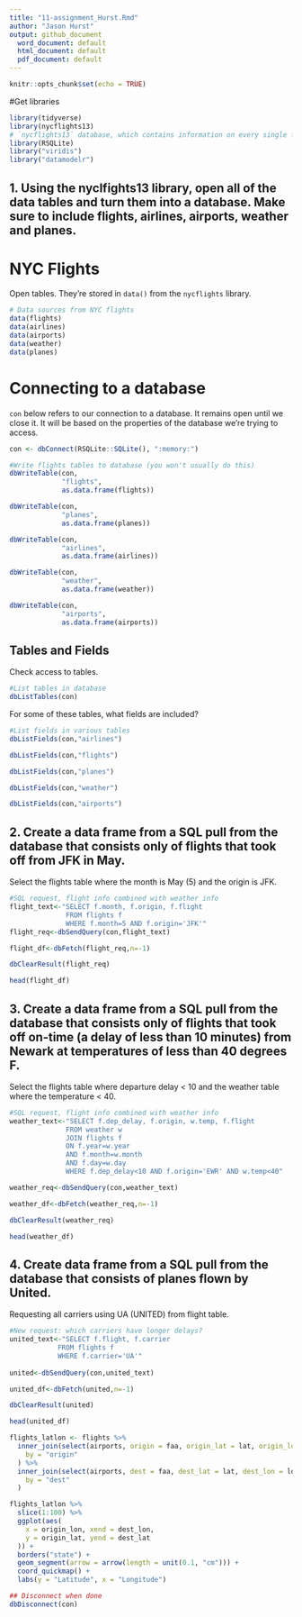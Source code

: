 ```yaml
---
title: "11-assignment_Hurst.Rmd"
author: "Jason Hurst"
output: github_document
  word_document: default
  html_document: default
  pdf_document: default
---
```


```r
knitr::opts_chunk$set(echo = TRUE)
```

#Get libraries
```r
library(tidyverse)
library(nycflights13) 
# `nycflights13` database, which contains information on every single flight departing New York City in 2013, including airline information, airport information, flight information, plane information and weather information. 
library(RSQLite)
library("viridis")
library("datamodelr")
```

## 1. Using the nyclfights13 library, open all of the data tables and turn them into a database. Make sure to include flights, airlines, airports, weather and planes.

# NYC Flights

Open tables. They're stored in `data()` from the `nycflights` library. 

```r
# Data sources from NYC flights
data(flights)
data(airlines)
data(airports)
data(weather)
data(planes)
```

# Connecting to a database

`con` below refers to our connection to a database. It remains open until we close it. It will be based on the properties of the database we're trying to access. 

```r
con <- dbConnect(RSQLite::SQLite(), ":memory:")

#Write flights tables to database (you won't usually do this)
dbWriteTable(con,
             "flights", 
             as.data.frame(flights))

dbWriteTable(con,
             "planes", 
             as.data.frame(planes))

dbWriteTable(con,
             "airlines", 
             as.data.frame(airlines))

dbWriteTable(con,
             "weather", 
             as.data.frame(weather))

dbWriteTable(con,
             "airports", 
             as.data.frame(airports))
```


## Tables and Fields
Check access to tables.
```r
#List tables in database
dbListTables(con)
```

For some of these tables, what fields are included? 

```r
#List fields in various tables
dbListFields(con,"airlines")

dbListFields(con,"flights")

dbListFields(con,"planes")

dbListFields(con,"weather")

dbListFields(con,"airports")
```

## 2. Create a data frame from a SQL pull from the database that consists only of flights that took off from JFK in May.
Select the flights table where the month is May (5) and the origin is JFK. 

```r
#SQL request, flight info combined with weather info
flight_text<-"SELECT f.month, f.origin, f.flight
              FROM flights f
              WHERE f.month=5 AND f.origin='JFK'"
flight_req<-dbSendQuery(con,flight_text)

flight_df<-dbFetch(flight_req,n=-1)

dbClearResult(flight_req)

head(flight_df)
```

## 3. Create a data frame from a SQL pull from the database that consists only of flights that took off on-time (a delay of less than 10 minutes) from Newark at temperatures of less than 40 degrees F.

Select the flights table where departure delay < 10 and the weather table where the temperature < 40.

```r
#SQL request, flight info combined with weather info
weather_text<-"SELECT f.dep_delay, f.origin, w.temp, f.flight
              FROM weather w
              JOIN flights f 
              ON f.year=w.year
              AND f.month=w.month
              AND f.day=w.day
              WHERE f.dep_delay<10 AND f.origin='EWR' AND w.temp<40"

weather_req<-dbSendQuery(con,weather_text)

weather_df<-dbFetch(weather_req,n=-1)

dbClearResult(weather_req)

head(weather_df)

```

## 4. Create data frame from a SQL pull from the database that consists of planes flown by United.
Requesting all carriers using UA (UNITED) from flight table.
```r
#New request: which carriers have longer delays? 
united_text<-"SELECT f.flight, f.carrier 
            FROM flights f 
            WHERE f.carrier='UA'"
            
united<-dbSendQuery(con,united_text)

united_df<-dbFetch(united,n=-1)

dbClearResult(united)

head(united_df)
```
```r
flights_latlon <- flights %>%
  inner_join(select(airports, origin = faa, origin_lat = lat, origin_lon = lon),
    by = "origin"
  ) %>%
  inner_join(select(airports, dest = faa, dest_lat = lat, dest_lon = lon),
    by = "dest"
  )
```

```r
flights_latlon %>%
  slice(1:100) %>%
  ggplot(aes(
    x = origin_lon, xend = dest_lon,
    y = origin_lat, yend = dest_lat
  )) +
  borders("state") +
  geom_segment(arrow = arrow(length = unit(0.1, "cm"))) +
  coord_quickmap() +
  labs(y = "Latitude", x = "Longitude")
```


```r
## Disconnect when done
dbDisconnect(con)
```
